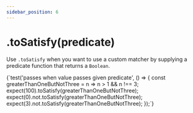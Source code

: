 ```yaml
---
sidebar_position: 6
---
```



# .toSatisfy(predicate)

Use `.toSatisfy` when you want to use a custom matcher by supplying a predicate function that returns a `Boolean`.

<TestFile name="toSatisfy">
  {`test('passes when value passes given predicate', () => {
  const greaterThanOneButNotThree = n => n > 1 && n !== 3;
  expect(100).toSatisfy(greaterThanOneButNotThree);
  expect(0).not.toSatisfy(greaterThanOneButNotThree);
  expect(3).not.toSatisfy(greaterThanOneButNotThree);
});`}
</TestFile>
